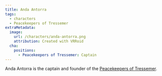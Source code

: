 ```yaml
---
title: Anda Antorra
tags:
  - characters
  - Peacekeepers of Tressemer
extraMetadata:
  image:
    url: /characters/anda-antorra.png
    attribution: Created with VRRoid
  cha:
    positions:
      - Peacekeepers of Tressemer: Captain
---
```


<Stub />

Anda Antorra is the captain and founder of the
[Peacekeepers of Tressemer](/organizations/peacekeepers-of-tressemer/).
